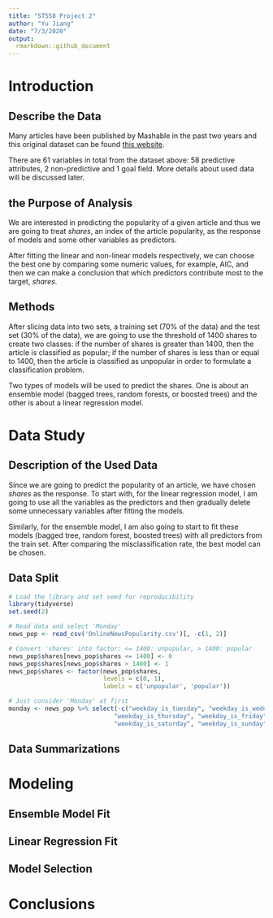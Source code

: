 ```yaml
---
title: "ST558 Project 2"
author: "Yu Jiang"
date: "7/3/2020"
output: 
  rmarkdown::github_document
---
```


# Introduction

## Describe the Data

Many articles have been published by Mashable in the past two years and this original dataset can be found [this website](https://archive.ics.uci.edu/ml/datasets/Online+News+Popularity). 

There are 61 variables in total from the dataset above: 58 predictive attributes, 2 non-predictive and 1 goal field. More details about used data will be discussed later.

## the Purpose of Analysis

We are interested in predicting the popularity of a given article and thus we are going to  treat *shares*, an index of the article popularity, as the response of models and some other variables as predictors. 

After fitting the linear and non-linear models respectively, we can choose the best one by comparing some numeric values, for example, AIC, and then we can make a conclusion that which predictors contribute most to the target, *shares*.

## Methods

After slicing data into two sets, a training set (70% of the data) and the test set (30% of the data), we are going to use the threshold of 1400 shares to create two classes: if the number of shares is greater than 1400, then the article is classified as popular; if the number of shares is less than or equal to 1400, then the article is classified as unpopular in order to formulate a classification problem.

Two types of models will be used to predict the shares. One is about an ensemble model (bagged trees, random forests, or boosted trees) and the other is about a linear regression model.

# Data Study

## Description of the Used Data

Since we are going to predict the popularity of an article, we have chosen *shares* as the response. To start with, for the linear regression model, I am going to use all the variables as the predictors and then gradually delete some unnecessary variables after fitting the models. 

Similarly, for the ensemble model, I am also going to start to fit these models (bagged tree, random forest, boosted trees) with all predictors from the train set. After comparing the misclassification rate, the best model can be chosen.

## Data Split

```r
# Load the library and set seed for reproducibility
library(tidyverse)
set.seed(2)

# Read data and select 'Monday'
news_pop <- read_csv('OnlineNewsPopularity.csv')[, -c(1, 2)]

# Convert 'shares' into factor: <= 1400: unpopular, > 1400: popular
news_pop$shares[news_pop$shares <= 1400] <- 0
news_pop$shares[news_pop$shares > 1400] <- 1
news_pop$shares <- factor(news_pop$shares, 
                          levels = c(0, 1), 
                          labels = c('unpopular', 'popular'))

# Just consider 'Monday' at first 
monday <- news_pop %>% select(-c("weekday_is_tuesday", "weekday_is_wednesday",
                             "weekday_is_thursday", "weekday_is_friday",
                             "weekday_is_saturday", "weekday_is_sunday"))

```

## Data Summarizations

# Modeling

## Ensemble Model Fit

## Linear Regression Fit

## Model Selection

# Conclusions